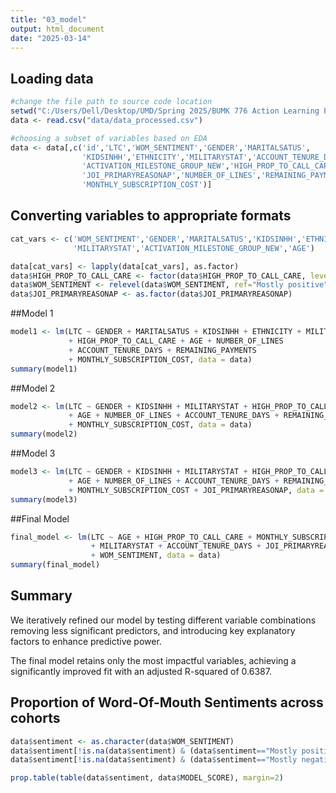 ---
title: "03_model"
output: html_document
date: "2025-03-14"
---

## Loading data
```{r}
#change the file path to source code location
setwd("C:/Users/Dell/Desktop/UMD/Spring 2025/BUMK 776 Action Learning Project/team8_source_code")
data <- read.csv("data/data_processed.csv")

#choosing a subset of variables based on EDA
data <- data[,c('id','LTC','WOM_SENTIMENT','GENDER','MARITALSATUS',
                'KIDSINHH','ETHNICITY','MILITARYSTAT','ACCOUNT_TENURE_DAYS',
                'ACTIVATION_MILESTONE_GROUP_NEW','HIGH_PROP_TO_CALL_CARE','AGE',
                'JOI_PRIMARYREASONAP','NUMBER_OF_LINES','REMAINING_PAYMENTS',
                'MONTHLY_SUBSCRIPTION_COST')]
```

## Converting variables to appropriate formats
```{r}
cat_vars <- c('WOM_SENTIMENT','GENDER','MARITALSATUS','KIDSINHH','ETHNICITY',
              'MILITARYSTAT','ACTIVATION_MILESTONE_GROUP_NEW','AGE')

data[cat_vars] <- lapply(data[cat_vars], as.factor)
data$HIGH_PROP_TO_CALL_CARE <- factor(data$HIGH_PROP_TO_CALL_CARE, levels=c("N", "Y"))
data$WOM_SENTIMENT <- relevel(data$WOM_SENTIMENT, ref="Mostly positive")
data$JOI_PRIMARYREASONAP <- as.factor(data$JOI_PRIMARYREASONAP)
```

##Model 1
```{r}
model1 <- lm(LTC ~ GENDER + MARITALSATUS + KIDSINHH + ETHNICITY + MILITARYSTAT
             + HIGH_PROP_TO_CALL_CARE + AGE + NUMBER_OF_LINES
             + ACCOUNT_TENURE_DAYS + REMAINING_PAYMENTS
             + MONTHLY_SUBSCRIPTION_COST, data = data)
summary(model1)
```

##Model 2
```{r}
model2 <- lm(LTC ~ GENDER + KIDSINHH + MILITARYSTAT + HIGH_PROP_TO_CALL_CARE
             + AGE + NUMBER_OF_LINES + ACCOUNT_TENURE_DAYS + REMAINING_PAYMENTS
             + MONTHLY_SUBSCRIPTION_COST, data = data)
summary(model2)
```

##Model 3
```{r}
model3 <- lm(LTC ~ GENDER + KIDSINHH + MILITARYSTAT + HIGH_PROP_TO_CALL_CARE
             + AGE + NUMBER_OF_LINES + ACCOUNT_TENURE_DAYS + REMAINING_PAYMENTS
             + MONTHLY_SUBSCRIPTION_COST + JOI_PRIMARYREASONAP, data = data)
summary(model3)
```

##Final Model
```{r}
final_model <- lm(LTC ~ AGE + HIGH_PROP_TO_CALL_CARE + MONTHLY_SUBSCRIPTION_COST
                  + MILITARYSTAT + ACCOUNT_TENURE_DAYS + JOI_PRIMARYREASONAP
                  + WOM_SENTIMENT, data = data)
summary(final_model)
```

## Summary
We iteratively refined our model by testing different variable combinations removing less significant predictors, and introducing key explanatory factors to enhance predictive power.

The final model retains only the most impactful variables, achieving a significantly improved fit with an adjusted R-squared of 0.6387.

## Proportion of Word-Of-Mouth Sentiments across cohorts
```{r}
data$sentiment <- as.character(data$WOM_SENTIMENT)
data$sentiment[!is.na(data$sentiment) & (data$sentiment=="Mostly positive" | data$sentiment=="All positive")] <- "Positive"
data$sentiment[!is.na(data$sentiment) & (data$sentiment=="Mostly negative" | data$sentiment=="All negative")] <- "Negative"

prop.table(table(data$sentiment, data$MODEL_SCORE), margin=2)
```